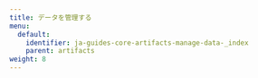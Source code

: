 ---
title: データを管理する
menu:
  default:
    identifier: ja-guides-core-artifacts-manage-data-_index
    parent: artifacts
weight: 8
---

